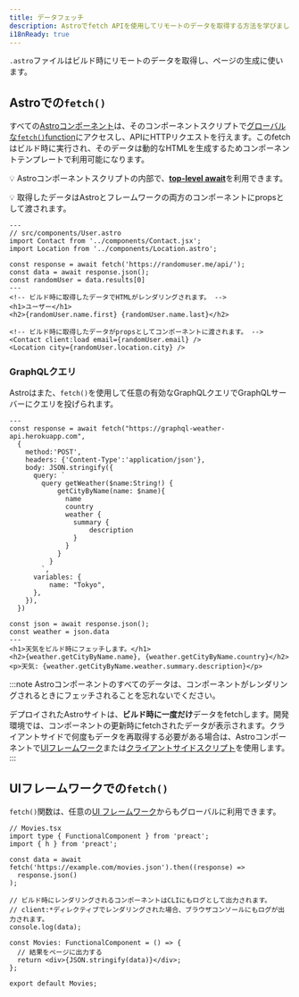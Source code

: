 ```yaml
---
title: データフェッチ
description: Astroでfetch APIを使用してリモートのデータを取得する方法を学びましょう。
i18nReady: true
---
```

`.astro`ファイルはビルド時にリモートのデータを取得し、ページの生成に使います。

## Astroでの`fetch()`

すべての[Astroコンポーネント](/ja/basics/astro-components/)は、そのコンポーネントスクリプトで[グローバルな`fetch()`function](https://developer.mozilla.org/ja/docs/Web/API/fetch)にアクセスし、APIにHTTPリクエストを行えます。このfetchはビルド時に実行され、そのデータは動的なHTMLを生成するためコンポーネントテンプレートで利用可能になります。

💡 Astroコンポーネントスクリプトの内部で、[**top-level await**](https://developer.mozilla.org/ja/docs/Web/JavaScript/Reference/Operators/await#top_level_await)を利用できます。

💡 取得したデータはAstroとフレームワークの両方のコンポーネントにpropsとして渡されます。

```astro
---
// src/components/User.astro
import Contact from '../components/Contact.jsx';
import Location from '../components/Location.astro';

const response = await fetch('https://randomuser.me/api/');
const data = await response.json();
const randomUser = data.results[0]
---
<!-- ビルド時に取得したデータでHTMLがレンダリングされます。 -->
<h1>ユーザー</h1>
<h2>{randomUser.name.first} {randomUser.name.last}</h2>

<!-- ビルド時に取得したデータがpropsとしてコンポーネントに渡されます。 -->
<Contact client:load email={randomUser.email} />
<Location city={randomUser.location.city} />
```

### GraphQLクエリ

Astroはまた、`fetch()`を使用して任意の有効なGraphQLクエリでGraphQLサーバーにクエリを投げられます。

```astro
---
const response = await fetch("https://graphql-weather-api.herokuapp.com",
  {
    method:'POST',
    headers: {'Content-Type':'application/json'},
    body: JSON.stringify({
      query: `
        query getWeather($name:String!) {
            getCityByName(name: $name){
              name
              country
              weather {
                summary {
                    description
                }
              }
            }
          }
        `,
      variables: {
          name: "Tokyo",
      },
    }),
  })

const json = await response.json();
const weather = json.data
---
<h1>天気をビルド時にフェッチします。</h1>
<h2>{weather.getCityByName.name}, {weather.getCityByName.country}</h2>
<p>天気: {weather.getCityByName.weather.summary.description}</p>
```

:::note
Astroコンポーネントのすべてのデータは、コンポーネントがレンダリングされるときにフェッチされることを忘れないでください。

デプロイされたAstroサイトは、**ビルド時に一度だけ**データをfetchします。開発環境では、コンポーネントの更新時にfetchされたデータが表示されます。クライアントサイドで何度もデータを再取得する必要がある場合は、Astroコンポーネントで[UIフレームワーク](/ja/basics/framework-components/)または[クライアントサイドスクリプト](/ja/guides/client-side-scripts/)を使用します。
:::

## UIフレームワークでの`fetch()`

`fetch()`関数は、任意の[UI フレームワーク](/ja/basics/framework-components/)からもグローバルに利用できます。

```tsx
// Movies.tsx
import type { FunctionalComponent } from 'preact';
import { h } from 'preact';

const data = await fetch('https://example.com/movies.json').then((response) =>
  response.json()
);

// ビルド時にレンダリングされるコンポーネントはCLIにもログとして出力されます。
// client:*ディレクティブでレンダリングされた場合、ブラウザコンソールにもログが出力されます。
console.log(data);

const Movies: FunctionalComponent = () => {
  // 結果をページに出力する
  return <div>{JSON.stringify(data)}</div>;
};

export default Movies;
```
